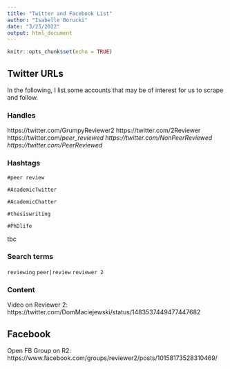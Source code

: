 ```yaml
---
title: "Twitter and Facebook List"
author: "Isabelle Borucki"
date: "3/23/2022"
output: html_document
---
```


```r
knitr::opts_chunk$set(echo = TRUE)
```

## Twitter URLs 

In the following, I list some accounts that may be of interest for us to scrape and follow. 


### Handles
 
https://twitter.com/GrumpyReviewer2
https://twitter.com/2Reviewer
https://twitter.com/_peer_reviewed
https://twitter.com/NonPeerReviewed
https://twitter.com/PeerReviewed_


### Hashtags

`#peer review`

`#AcademicTwitter`

`#AcademicChatter`

`#thesiswriting`

`#PhDlife`

tbc

### Search terms

`reviewing`
`peer|review`
`reviewer 2`


### Content

Video on Reviewer 2: https://twitter.com/DomMaciejewski/status/1483537449477447682

## Facebook

Open FB Group on R2:
https://www.facebook.com/groups/reviewer2/posts/10158173528310469/
